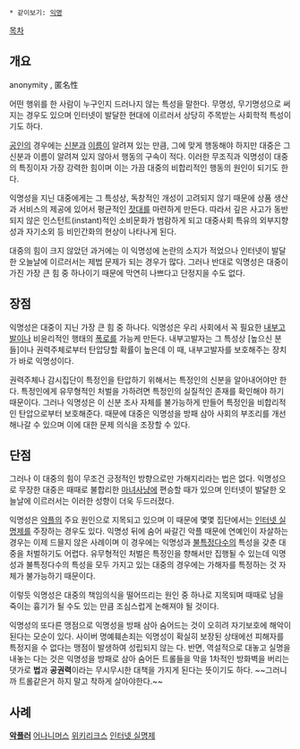  * 같이보기: [[익명]]
[[목차]]

== 개요 ==
anonymity , 匿名性

어떤 행위를 한 사람이 누구인지 드러나지 않는 특성을 말한다. 무명성, 무기명성으로 써지는 경우도 있으며 인터넷이 발달한 현대에 이르러서 상당히 주목받는 사회학적 특성이기도 하다.

[[공인]]의 경우에는 [[신분]]과 [[이름]]이 알려져 있는 만큼, 그에 맞게 행동해야 하지만 대중은 그 신분과 이름이 알려져 있지 않아서 행동의 구속이 적다. 이러한 무조직과 익명성이 대중의 특징이자 가장 강력한 힘이며 이는 가끔 대중의 비합리적인 행동의 원인이 되기도 한다.

익명성을 지닌 대중에게는 그 특성상, 독창적인 개성이 고려되지 않기 때문에 상품 생산과 서비스의 제공에 있어서 평균적인 [[잣대]]를 마련하게 만든다. 따라서 깊은 사고가 동반되지 않은 인스턴트(instant)적인 소비문화가 범람하게 되고 대중사회 특유의 외부지향성과 자기소외 등 비인간화의 현상이 나타나게 된다.

대중의 힘이 크지 않았던 과거에는 이 익명성에 논란의 소지가 적었으나 인터넷이 발달한 오늘날에 이르러서는 제법 문제가 되는 경우가 많다. 그러나 반대로 익명성은 대중이 가진 가장 큰 힘 중 하나이기 때문에 막연히 나쁘다고 단정지을 수도 없다.

== 장점 ==
익명성은 대중이 지닌 가장 큰 힘 중 하나다. 익명성은 우리 사회에서 꼭 필요한 [[내부고발]]이나 비윤리적인 행태의 [[폭로]]를 가능케 만든다. 내부고발자는 그 특성상 [높으신 분들]이나 권력주체로부터 탄압당할 확률이 높은데 이 때, 내부고발자를 보호해주는 장치가 바로 익명성이다.

권력주체나 감시집단이 특정인을 탄압하기 위해서는 특정인의 신분을 알아내어야만 한다. 특정인에게 유무형적인 처벌을 가하려면 특정인의 실질적인 존재를 확인해야 하기 때문이다. 그러나 익명성은 이 신분 조사 자체를 불가능하게 만들어 특정인을 비합리적인 탄압으로부터 보호해준다. 때문에 대중은 익명성을 방패 삼아 사회의 부조리를 개선해나갈 수 있으며 이에 대한 문제 의식을 조장할 수 있다.

== 단점 ==
그러나 이 대중의 힘이 무조건 긍정적인 방향으로만 가해지리라는 법은 없다. 익명성으로 무장한 대중은 때때로 불합리한 [[마녀사냥]]에 편승할 때가 있으며 인터넷이 발달한 오늘날에 이르러서는 이러한 성향이 더욱 두드러졌다.

익명성은 [[악플]]의 주요 원인으로 지목되고 있으며 이 때문에 몇몇 집단에서는 [[인터넷 실명제]]를 주장하는 경우도 있다. 익명성 뒤에 숨어 싸갈긴 악플 때문에 연예인이 자살하는 경우는 이제 드믈지 않은 사례이며 이 경우에는 익명성과 [[불특정다수]]의 특성을 갖춘 대중을 처벌하기도 어렵다. 유무형적인 처벌은 특정인을 향해서만 집행될 수 있는데 익명성과 불특정다수의 특성을 모두 가지고 있는 대중의 경우에는 가해자를 특정하는 것 자체가 불가능하기 때문이다.

이렇듯 익명성은 대중의 책임의식을 떨어뜨리는 원인 중 하나로 지목되며 때때로 남을 죽이는 흉기가 될 수도 있는 만큼 조심스럽게 논해져야 될 것이다.

익명성의 또다른 맹점으로 익명성을 방패 삼아 숨어드는 것이 오히려 자기보호에 해악이 된다는 모순이 있다. 사이버 명예훼손죄는 익명성이 확실히 보장된 상태에선 피해자를 특정지을 수 없다는 맹점이 발생하여 성립되지 않는 다. 반면, 역설적으로 대놓고 실명을 내놓는 다는 것은 익명성을 방패로 삼아 숨어든 트롤들을 막을 1차적인 방화벽을 버리는 댓가로 '''법'''과 '''공권력'''이라는 무시무시한 대책을 가지게 된다는 뜻이기도 하다. ~~그러니까 트롤같은거 하지 말고 착하게 살아야한다.~~
== 사례 ==
'''[[악플러]]'''
[[어나니머스]]
[[위키리크스]]
[[인터넷 실명제]]
